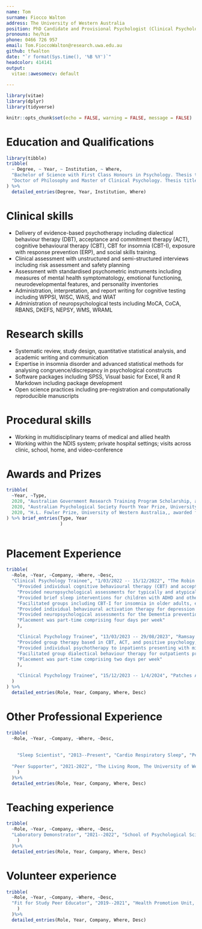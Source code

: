 ```yaml
---
name: Tom
surname: Fiocco Walton
address: The University of Western Australia
position: PhD Candidate and Provisional Psychologist (Clinical Psychology Trainee)
pronouns: he/him
phone: 0466 726 957
email: Tom.FioccoWalton@research.uwa.edu.au
github: tfwalton
date: "`r format(Sys.time(), '%B %Y')`"
headcolor: 414141
output:
  vitae::awesomecv: default
  
---
```


<!-- The CV must:
1. explain any period since obtaining qualifications where you have not practised
2. be in chronological order
be signed and dated with the statemnt "This CV is true and correct as at 
be the original signed cv
-->


```r
library(vitae)
library(dplyr)
library(tidyverse)

knitr::opts_chunk$set(echo = FALSE, warning = FALSE, message = FALSE)

```

# Education and Qualifications

```r
library(tibble)
tribble(
  ~ Degree, ~ Year, ~ Institution, ~ Where,
  "Bachelor of Science with First Class Honours in Psychology. Thesis title: Sleep Discrepancy and Insomnia: An Investigation Using Polynomial Regression with Response Surface Analysis", "2020", "The University of Western Australia", "Perth, Australia",
  "Doctor of Philosophy and Master of Clinical Psychology. Thesis title: Sleep Discrepancy: A Conceptual and Methodological Investigation", "ongoing", "The University of Western Australia", "Perth, Australia",
) %>%
  detailed_entries(Degree, Year, Institution, Where)
```
# Clinical skills

- Delivery of evidence-based psychotherapy including dialectical behaviour therapy (DBT), acceptance and commitment therapy (ACT), cognitive behavioural therapy (CBT), CBT for insomnia (CBT-I), exposure with response prevention (ERP), and social skills training.
- Clinical assessment with unstructured and semi-structured interviews including risk assessment and safety planning
- Assessment with standardised psychometric instruments including measures of mental health symptomatology, emotional functioning, neurodevelopmental features, and personality inventories
- Administration, interpretation, and report writing for cognitive testing including WPPSI, WISC, WAIS, and WIAT
- Administration of neuropsychological tests including MoCA, CoCA, RBANS, DKEFS, NEPSY, WMS, WRAML

# Research skills

- Systematic review, study design, quantitative statistical analysis, and academic writing and communication
- Expertise in insomnia disorder and advanced statistical methods for analysing congruence/discrepancy in psychological constructs
- Software packages including SPSS, Visual basic for Excel, R and R Markdown including package development
- Open science practices including pre-registration and computationally reproducible manuscripts

# Procedural skills

- Working in multidisciplinary teams of medical and allied health
- Working within the NDIS system; private hospital settings; visits across clinic, school, home, and video-conference

# Awards and Prizes

```r
tribble(
  ~Year, ~Type,
  2020, "Australian Government Research Training Program Scholarship, awarded to support students undertaking higher degrees by research",
  2020, "Australian Psychological Society Fourth Year Prize, University of Western Australia, awarded for highest mark in fourth year psychology course",
  2020, "H.L. Fowler Prize, University of Western Australia,, awarded for best honours thesis in psychology",
) %>% brief_entries(Type, Year
                    )
  
```

# Placement Experience

```r

tribble(
  ~Role, ~Year, ~Company, ~Where, ~Desc,
  "Clinical Psychology Trainee", "1/03/2022 -- 15/12/2022", "The Robin Winkler Clinic", "Perth, Australia", c(
    "Provided individual cognitive behavioural therapy (CBT) and acceptance and committment therapy (ACT) for children (10+) and adults",
    "Provided neuropsychological assessments for typically and atypically ageing older adults in the Healthy Ageing Research Program (HARP)",
    "Provided brief sleep interventions for children with ADHD and other comorbid presentations",
    "Facilitated groups including CBT-I for insomnia in older adults, emotional regulation, and CBT for managing emotions",
    "Provided individual behavioural activation therapy for depression in adolescents",
    "Provided neuropsychological assessments for the Dementia prevention and risk Management Program for Aboriginal Australians project (DAMPAA)",
    "Placement was part-time comprising four days per week"
    ),

    "Clinical Psychology Trainee", "13/03/2023 -- 29/08/2023", "Ramsay Clinic Hollywood", "Perth, Australia", c(
    "Provided group therapy based in CBT, ACT, and positive psychology, and meal support as part of a outpatient eating disorders programme",
    "Provided individual psychotherapy to inpatients presenting with misuse of alcohol and other substances, severe/treatment-refractory depression,      anxiety and panic disorder",
    "Facilitated group dialectical behaviour therapy for outpatients presenting with borderline personality disorder or features thereof",
    "Placement was part-time comprising two days per week"
    ),

    "Clinical Psychology Trainee", "15/12/2023 -- 1/4/2024", "Patches Australia", "Perth, Australia", c("Provided individual psychotherapy and assessment to children (6+) and adults with neurodevelopmental disorders including Autism, ADHD, and FASD, in addition to comorbid psychological disorders", "Worked as a part of a multidisciplinary team with paediatricians, occupational therapists, speech pathologists, exercise physiologists, and physiotherapists", "Placement was part-time comprising three days per week"
  )
) %>%
  detailed_entries(Role, Year, Company, Where, Desc)
```

# Other Professional Experience

```r

tribble(
  ~Role, ~Year, ~Company, ~Where, ~Desc,
  
  
    "Sleep Scientist", "2013--Present", "Cardio Respiratory Sleep", "Perth, Australia", c("Polysomnography (PSG) including overnight diagnostic sleep studies, CPAP and BiPAP titrations, Multiple sleep latency test (MSLT), and maintenance of wake tests (MWT)", "Consultation with patients during trials of CPAP therapy", "Training of new staff members in PSG scoring and analysis"),
  
  "Peer Supporter", "2021-2022", "The Living Room, The University of Western Australia", "Perth, Australia", c("Provided support to UWA students with varying levels of emotional distress in a low-barrier mental health space", " Collaboratively developed self-care plans, safety plans with Living Room guests; conducted brief interventions (sleep, alcohol)"
    )
  )%>%
  detailed_entries(Role, Year, Company, Where, Desc)
```

# Teaching experience

```r

tribble(
  ~Role, ~Year, ~Company, ~Where, ~Desc,
  "Laboratory Demonstrator", "2021--2022", "School of Psychological Science, The University of Western Australia", "Perth, Australia", c("Psychology: Mind and Brain (PSYC1101)", "Adult Psychopathology (PSYC2214)", "Introduction to Quantitative Methods in Psychology (PSYC2203)"
    )
  )%>%
  detailed_entries(Role, Year, Company, Where, Desc)
```

# Volunteer experience

```r

tribble(
  ~Role, ~Year, ~Company, ~Where, ~Desc,
  "Fit for Study Peer Educator", "2019--2021", "Health Promotion Unit, The University of Western Australia", "Perth, Australia", c("Participation in outreach education and wellbeing programmes at university events and colleges including brief alcohol interventions; sexuality, sexual health, and relationships, mental wellbeing"
    )
  )%>%
  detailed_entries(Role, Year, Company, Where, Desc)
```

